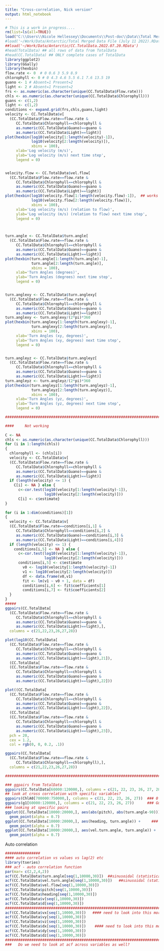 ```yaml
---
title: "Cross-correlation, Nick version"
output: html_notebook
---
```




```r
# This is a work in progress....
rm(list=ls(all=TRUE))
load("C:\\Users\\Nicole Hellessey\\Documents\\Post-doc\\Data\\Total Merged Data File (August 17 2022).Rdata")
#load('~/Work/Data/Antarctic/Total Merged Data File (July 11 2022).RData')
##load('~/Work/Data/Antarctic/CC.TotalData.2022.07.20.RData')
#head(TotalData) ## all rows of data from TotalData
#head(CC.TotalData) ## ONLY complete cases of TotalData
library(ggplot2)
library(GGally)
library(hexbin)
flow.rate <- 0  # 0 0.6 3 5.9 8.9
chlorophyll <- 0 # 0 4.3 4.6 5.5 6.1 7.6 13.5 19
guano <- 1 # Absent=1 Present=2
light <- 2 # Absent=1 Present=2
frs <- as.numeric(as.character(unique(CC.TotalData$Flow.rate)))
chls <- as.numeric(as.character(unique(CC.TotalData$Chlorophyll)))
guans <- c(1,2)
light <- c(1,2)
conditions <- expand.grid(frs,chls,guans,light)
velocity <- CC.TotalData$v[
  (CC.TotalData$Flow.rate==flow.rate & 
     CC.TotalData$Chlorophyll==chlorophyll & 
     as.numeric(CC.TotalData$Guano)==guano &
     as.numeric(CC.TotalData$Light)==light)]
plot(hexbin(log10(velocity[1:length(velocity)-1]),
            log10(velocity[2:length(velocity)]),
            xbins = 100),
     xlab='Log velocity (m/s)',
     ylab='Log velocity (m/s) next time step',
     legend = 0)


velocity.flow <- CC.TotalData$vel.flow[
  (CC.TotalData$Flow.rate==flow.rate & 
     CC.TotalData$Chlorophyll==chlorophyll & 
     as.numeric(CC.TotalData$Guano)==guano &
     as.numeric(CC.TotalData$Light)==light)]
plot(hexbin(log10(velocity.flow[1:length(velocity.flow)-1]),  ## works without log10, but not with
            log10(velocity.flow[2:length(velocity.flow)]),
            xbins = 100),
     xlab='Log velocity (m/s) (relation to flow)',
     ylab='Log velocity (m/s) (relation to flow) next time step',
     legend = 0)



turn.angle <- CC.TotalData$turn.angle[
  (CC.TotalData$Flow.rate==flow.rate & 
     CC.TotalData$Chlorophyll==chlorophyll & 
     as.numeric(CC.TotalData$Guano)==guano &
     as.numeric(CC.TotalData$Light)==light)]
plot(hexbin(turn.angle[1:length(turn.angle)-1],
            turn.angle[2:length(turn.angle)],
            xbins = 100),
     xlab='Turn Angles (degrees)',
     ylab='Turn Angles (degrees) next time step',
     legend = 0)


turn.anglexy <- CC.TotalData$turn.anglexy[
  (CC.TotalData$Flow.rate==flow.rate & 
     CC.TotalData$Chlorophyll==chlorophyll & 
     as.numeric(CC.TotalData$Guano)==guano &
     as.numeric(CC.TotalData$Light)==light)]
turn.anglexy <- turn.anglexy/(2*pi)*360
plot(hexbin(turn.anglexy[1:length(turn.anglexy)-1],
            turn.anglexy[2:length(turn.anglexy)],
            xbins = 100),
     xlab='Turn Angles (xy, degrees)',
     ylab='Turn Angles (xy, degrees) next time step',
     legend = 0)


turn.angleyz <- CC.TotalData$turn.angleyz[
  (CC.TotalData$Flow.rate==flow.rate & 
     CC.TotalData$Chlorophyll==chlorophyll & 
     as.numeric(CC.TotalData$Guano)==guano &
     as.numeric(CC.TotalData$Light)==light)]
turn.angleyz <- turn.angleyz/(2*pi)*360
plot(hexbin(turn.angleyz[1:length(turn.angleyz)-1],
            turn.angleyz[2:length(turn.angleyz)],
            xbins = 100),
     xlab='Turn Angles (yz, degrees)',
     ylab='Turn Angles (yz, degrees) next time step',
     legend = 0)

###############################################################################

####     Not working
     
C <- NA
chls <- as.numeric(as.character(unique(CC.TotalData$Chlorophyll)))
for (i in 1:length(chls))
{
  chlorophyll <- (chls[i])
  velocity <- CC.TotalData$v[
  (CC.TotalData$Flow.rate==flow.rate & 
     CC.TotalData$Chlorophyll==chlorophyll & 
     as.numeric(CC.TotalData$Guano)==guano &
     as.numeric(CC.TotalData$Light)==light)]
  if (length(velocity) <= 1) {
    C[i] <- NA } else {
      c<-cor.test(log10(velocity[1:length(velocity)-1]),
                  log10(velocity[2:length(velocity)]))
      C[i] <- c$estimate}
}
  
for (i in 1:dim(conditions)[1])
{
  velocity <- CC.TotalData$v[
  (CC.TotalData$Flow.rate==conditions[i,1] & 
     CC.TotalData$Chlorophyll==conditions[i,2] & 
     as.numeric(CC.TotalData$Guano)==conditions[i,3] &
     as.numeric(CC.TotalData$Light)==conditions[i,4])]
  if (length(velocity) <= 1) {
    conditions[i,5] <- NA } else {
      c<-cor.test(log10(velocity[1:length(velocity)-1]),
                  log10(velocity[2:length(velocity)]))
      conditions[i,5] <- c$estimate
        v0 <- log10(velocity[1:length(velocity)-1])
        v1 <- log10(velocity[2:length(velocity)])
        df <- data.frame(v0,v1)
        fit <- lm(v1 ~ v0 + 1, data = df)
        conditions[i,6] <- fit$coefficients[1]
        conditions[i,7] <- fit$coefficients[2]
  }  
}
#####
ggpairs(CC.TotalData[
  (CC.TotalData$Flow.rate==flow.rate & 
     CC.TotalData$Chlorophyll==chlorophyll & 
     as.numeric(CC.TotalData$Guano)==guano &
     as.numeric(CC.TotalData$Light)==light),],
  columns = c(21,22,23,26,27,28))

plot(log10(CC.TotalData[
  (CC.TotalData$Flow.rate==flow.rate & 
     CC.TotalData$Chlorophyll==chlorophyll & 
     as.numeric(CC.TotalData$Guano)==guano &
     as.numeric(CC.TotalData$Light)==light),21]),
  (CC.TotalData[
  (CC.TotalData$Flow.rate==flow.rate & 
     CC.TotalData$Chlorophyll==chlorophyll & 
     as.numeric(CC.TotalData$Guano)==guano &
     as.numeric(CC.TotalData$Light)==light),22]))

plot((CC.TotalData[
  (CC.TotalData$Flow.rate==flow.rate & 
     CC.TotalData$Chlorophyll==chlorophyll & 
     as.numeric(CC.TotalData$Guano)==guano &
     as.numeric(CC.TotalData$Light)==light),22]),
  (CC.TotalData[
  (CC.TotalData$Flow.rate==flow.rate & 
     CC.TotalData$Chlorophyll==chlorophyll & 
     as.numeric(CC.TotalData$Guano)==guano &
     as.numeric(CC.TotalData$Light)==light),23]),
  pch = 20,
  cex = 1.2,
  col = rgb(0, 0, 0.2, .1))

ggpairs(CC.TotalData[
  (CC.TotalData$Flow.rate==flow.rate & 
     CC.TotalData$Chlorophyll==chlorophyll),],
  columns = c(21,22,23,26,27,28))

#####################################################################################

### ggpairs from TotalData
ggpairs(CC.TotalData[60000:120000,], columns = c(21, 22, 23, 26, 27, 28)) ### works
## look at cross correlation with specific variables?
ggpairs(ChlA0[700000:750000,], columns = c(21, 22, 23, 26, 27))  ### 0 chlorophyll data
ggpairs(g1[60000:120000,], columns = c(21, 22, 23, 26, 27))      ### Guano present data
### looking at specific pairs
ggplot(CC.TotalData[10000:20000,], aes(abs(pitch), abs(turn.angle-90))) +   ### weird pattern ??
  geom_point(alpha = 0.7)
ggplot(CC.TotalData[10000:20000,], aes(heading, turn.angle)) +     ### no pattern (good :) )
  geom_point(alpha = 0.7)
ggplot(CC.TotalData[10000:20000,], aes(vel.turn.angle, turn.angle)) +      #### pattern, linear regression??
  geom_point(alpha = 0.7)
```
Auto correlation


```r
################
#### auto correlation vs values vs lag(2) etc
library(tseries)
### acf - auto correlation function
par(mar= c(2,2,4,2))
acf(CC.TotalData$turn.angle[seq(1,10000,30)])  ##sinusoidal (statistical reason for it)
acf(CC.TotalData$vel.turn.angle[seq(1,10000,30)])   ##sinusoidal (statistical reason for it)
acf(CC.TotalData$vel.flow[seq(1,10000,30)])
acf(CC.TotalData$pitch[seq(1,10000,30)])
acf(CC.TotalData$heading[seq(1,10000,30)])
acf(CC.TotalData$v[seq(1,10000,30)])
acf(CC.TotalData$d[seq(1,10000,30)])
####################################################################################################################
acf(CC.TotalData$vx[seq(1,10000,30)])   #### need to look into this more
acf(CC.TotalData$vy[seq(1,10000,30)]) 
acf(CC.TotalData$vz[seq(1,10000,30)]) 
acf(CC.TotalData$dx[seq(1,10000,30)])    #### need to look into this more
acf(CC.TotalData$dy[seq(1,10000,30)]) 
acf(CC.TotalData$dz[seq(1,10000,30)]) 
####################################################################################################################
###   Do we need to look at acf across variables as well?
```